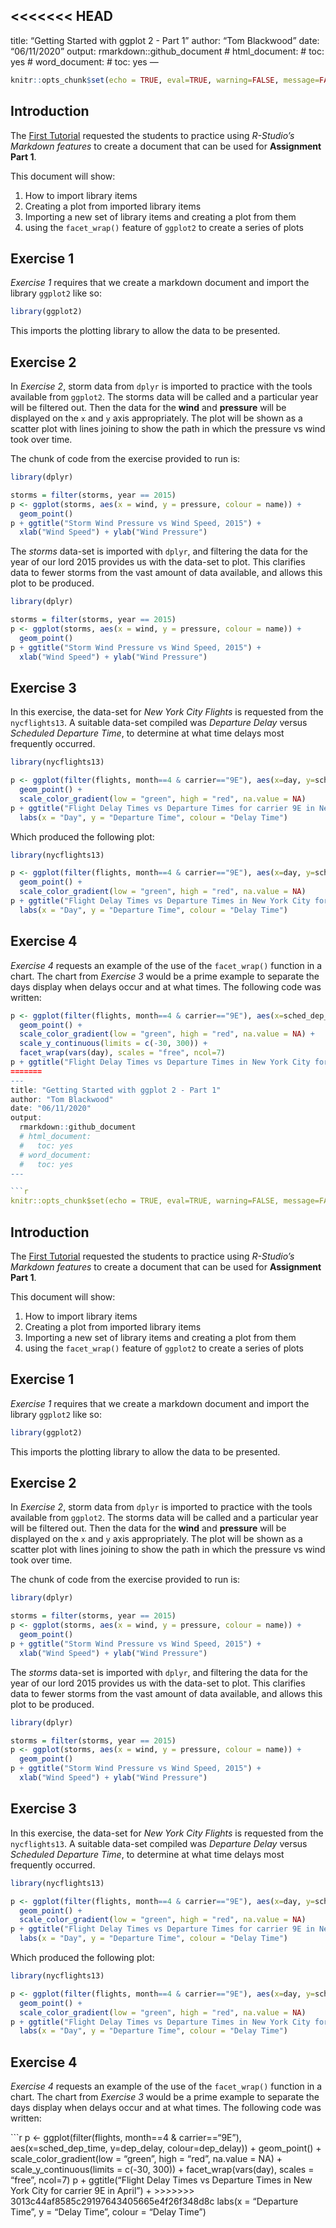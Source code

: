 <<<<<<< HEAD
---
title: "Getting Started with ggplot 2 - Part 1"
author: "Tom Blackwood"
date: "06/11/2020"
output:
  rmarkdown::github_document
  # html_document:
  #   toc: yes
  # word_document:
  #   toc: yes
---

```r
knitr::opts_chunk$set(echo = TRUE, eval=TRUE, warning=FALSE, message=FALSE, commen=NA, fig.width=10, fig.height=5)
```

## Introduction

The [First Tutorial](https://brightspace.uhi.ac.uk/d2l/le/content/220648/Home) requested the students to practice using *R-Studio's Markdown features* to create a document that can be used for **Assignment Part 1**.

This document will show:

1. How to import library items
2. Creating a plot from imported library items
3. Importing a new set of library items and creating a plot from them
4. using the `facet_wrap()` feature of `ggplot2` to create a series of plots

## Exercise 1

*Exercise 1* requires that we create a markdown document and import the library `ggplot2` like so:

```r
library(ggplot2)
```

This imports the plotting library to allow the data to be presented.

## Exercise 2

In *Exercise 2*, storm data from `dplyr` is imported to practice with the tools available from `ggplot2`. The storms data will be called and a particular year will be filtered out. Then the data for the **wind** and **pressure** will be displayed on the `x` and `y` axis appropriately. The plot will be shown as a scatter plot with lines joining to show the path in which the pressure vs wind took over time.  

The chunk of code from the exercise provided to run is:
\n\n
```r
library(dplyr)

storms = filter(storms, year == 2015)
p <- ggplot(storms, aes(x = wind, y = pressure, colour = name)) +
  geom_point()
p + ggtitle("Storm Wind Pressure vs Wind Speed, 2015") + 
  xlab("Wind Speed") + ylab("Wind Pressure")
```

The *storms* data-set is imported with `dplyr`, and filtering the data for the year of our lord 2015 provides us with the data-set to plot. This clarifies data to fewer storms from the vast amount of data available, and allows this plot to be produced.

```r
library(dplyr)

storms = filter(storms, year == 2015)
p <- ggplot(storms, aes(x = wind, y = pressure, colour = name)) +
  geom_point()
p + ggtitle("Storm Wind Pressure vs Wind Speed, 2015") + 
  xlab("Wind Speed") + ylab("Wind Pressure")

```

## Exercise 3

In this exercise, the data-set for *New York City Flights* is requested from the `nycflights13`. A suitable data-set compiled was *Departure Delay* versus *Scheduled Departure Time*, to determine at what time delays most frequently occurred. 

```r
library(nycflights13)

p <- ggplot(filter(flights, month==4 & carrier=="9E"), aes(x=day, y=sched_dep_time, colour=dep_delay)) + 
  geom_point() +
  scale_color_gradient(low = "green", high = "red", na.value = NA)
p + ggtitle("Flight Delay Times vs Departure Times for carrier 9E in New York City") + 
  labs(x = "Day", y = "Departure Time", colour = "Delay Time")
```


Which produced the following plot:


```r
library(nycflights13)

p <- ggplot(filter(flights, month==4 & carrier=="9E"), aes(x=day, y=sched_dep_time, colour=dep_delay)) + 
  geom_point() +
  scale_color_gradient(low = "green", high = "red", na.value = NA)
p + ggtitle("Flight Delay Times vs Departure Times in New York City for carrier 9E in April") + 
  labs(x = "Day", y = "Departure Time", colour = "Delay Time")
```

## Exercise 4

*Exercise 4* requests an example of the use of the `facet_wrap()` function in a chart. The chart from *Exercise 3* would be a prime example to separate the days display when delays occur and at what times. The following code was written:

```r
p <- ggplot(filter(flights, month==4 & carrier=="9E"), aes(x=sched_dep_time, y=dep_delay, colour=dep_delay)) + 
  geom_point() +
  scale_color_gradient(low = "green", high = "red", na.value = NA) +
  scale_y_continuous(limits = c(-30, 300)) +
  facet_wrap(vars(day), scales = "free", ncol=7) 
p + ggtitle("Flight Delay Times vs Departure Times in New York City for carrier 9E in April") + 
=======
---
title: "Getting Started with ggplot 2 - Part 1"
author: "Tom Blackwood"
date: "06/11/2020"
output:
  rmarkdown::github_document
  # html_document:
  #   toc: yes
  # word_document:
  #   toc: yes
---

```r
knitr::opts_chunk$set(echo = TRUE, eval=TRUE, warning=FALSE, message=FALSE, commen=NA, fig.width=10, fig.height=5)
```

## Introduction

The [First Tutorial](https://brightspace.uhi.ac.uk/d2l/le/content/220648/Home) requested the students to practice using *R-Studio's Markdown features* to create a document that can be used for **Assignment Part 1**.

This document will show:

1. How to import library items
2. Creating a plot from imported library items
3. Importing a new set of library items and creating a plot from them
4. using the `facet_wrap()` feature of `ggplot2` to create a series of plots

## Exercise 1

*Exercise 1* requires that we create a markdown document and import the library `ggplot2` like so:

```r
library(ggplot2)
```

This imports the plotting library to allow the data to be presented.

## Exercise 2

In *Exercise 2*, storm data from `dplyr` is imported to practice with the tools available from `ggplot2`. The storms data will be called and a particular year will be filtered out. Then the data for the **wind** and **pressure** will be displayed on the `x` and `y` axis appropriately. The plot will be shown as a scatter plot with lines joining to show the path in which the pressure vs wind took over time.  

The chunk of code from the exercise provided to run is:
\n\n
```r
library(dplyr)

storms = filter(storms, year == 2015)
p <- ggplot(storms, aes(x = wind, y = pressure, colour = name)) +
  geom_point()
p + ggtitle("Storm Wind Pressure vs Wind Speed, 2015") + 
  xlab("Wind Speed") + ylab("Wind Pressure")
```

The *storms* data-set is imported with `dplyr`, and filtering the data for the year of our lord 2015 provides us with the data-set to plot. This clarifies data to fewer storms from the vast amount of data available, and allows this plot to be produced.

```r
library(dplyr)

storms = filter(storms, year == 2015)
p <- ggplot(storms, aes(x = wind, y = pressure, colour = name)) +
  geom_point()
p + ggtitle("Storm Wind Pressure vs Wind Speed, 2015") + 
  xlab("Wind Speed") + ylab("Wind Pressure")

```

## Exercise 3

In this exercise, the data-set for *New York City Flights* is requested from the `nycflights13`. A suitable data-set compiled was *Departure Delay* versus *Scheduled Departure Time*, to determine at what time delays most frequently occurred. 

```r
library(nycflights13)

p <- ggplot(filter(flights, month==4 & carrier=="9E"), aes(x=day, y=sched_dep_time, colour=dep_delay)) + 
  geom_point() +
  scale_color_gradient(low = "green", high = "red", na.value = NA)
p + ggtitle("Flight Delay Times vs Departure Times for carrier 9E in New York City") + 
  labs(x = "Day", y = "Departure Time", colour = "Delay Time")
```


Which produced the following plot:


```r
library(nycflights13)

p <- ggplot(filter(flights, month==4 & carrier=="9E"), aes(x=day, y=sched_dep_time, colour=dep_delay)) + 
  geom_point() +
  scale_color_gradient(low = "green", high = "red", na.value = NA)
p + ggtitle("Flight Delay Times vs Departure Times in New York City for carrier 9E in April") + 
  labs(x = "Day", y = "Departure Time", colour = "Delay Time")
```

## Exercise 4

*Exercise 4* requests an example of the use of the `facet_wrap()` function in a chart. The chart from *Exercise 3* would be a prime example to separate the days display when delays occur and at what times. The following code was written:

```r
p <- ggplot(filter(flights, month==4 & carrier=="9E"), aes(x=sched_dep_time, y=dep_delay, colour=dep_delay)) + 
  geom_point() +
  scale_color_gradient(low = "green", high = "red", na.value = NA) +
  scale_y_continuous(limits = c(-30, 300)) +
  facet_wrap(vars(day), scales = "free", ncol=7) 
p + ggtitle("Flight Delay Times vs Departure Times in New York City for carrier 9E in April") + 
>>>>>>> 3013c44af8585c29197643405665e4f26f348d8c
  labs(x = "Departure Time", y = "Delay Time", colour = "Delay Time")